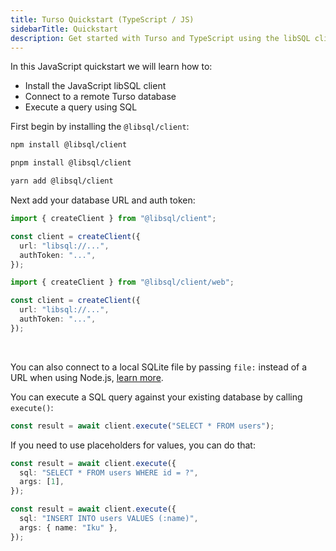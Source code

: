 ```yaml
---
title: Turso Quickstart (TypeScript / JS)
sidebarTitle: Quickstart
description: Get started with Turso and TypeScript using the libSQL client in a few simple steps
---
```


In this JavaScript quickstart we will learn how to:

- Install the JavaScript libSQL client
- Connect to a remote Turso database
- Execute a query using SQL

<Steps>
  <Step title="Install @libsql/client">

First begin by installing the `@libsql/client`:

<CodeGroup>

```bash npm
npm install @libsql/client
```

```bash pnpm
pnpm install @libsql/client
```

```bash yarn
yarn add @libsql/client
```

</CodeGroup>

  </Step>
  <Step title="Initialize a new client">
    Next add your database URL and auth token:

<CodeGroup>

```ts Node.js
import { createClient } from "@libsql/client";

const client = createClient({
  url: "libsql://...",
  authToken: "...",
});
```

```ts Edge Runtimes
import { createClient } from "@libsql/client/web";

const client = createClient({
  url: "libsql://...",
  authToken: "...",
});
```

</CodeGroup>

<br />

<Info>

You can also connect to a local SQLite file by passing `file:` instead of a URL when using Node.js, [learn
more](/local-development#sqlite).

</Info>

  </Step>
  <Step title="Execute a query using SQL">

You can execute a SQL query against your existing database by calling `execute()`:

```ts
const result = await client.execute("SELECT * FROM users");
```

If you need to use placeholders for values, you can do that:

<CodeGroup>

```ts Positional
const result = await client.execute({
  sql: "SELECT * FROM users WHERE id = ?",
  args: [1],
});
```

```ts Named
const result = await client.execute({
  sql: "INSERT INTO users VALUES (:name)",
  args: { name: "Iku" },
});
```

</CodeGroup>

  </Step>
</Steps>
